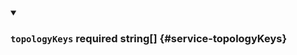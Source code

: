 
<details className="config-field" data-expandable="false" open>
<summary>

### `topologyKeys` <span class="config-field-required" data-required="false">required</span> <span class="config-field-type">string[]</span> <span class="config-field-default"></span> <span class="config-field-enum"></span> {#service-topologyKeys}



</summary>



</details>
